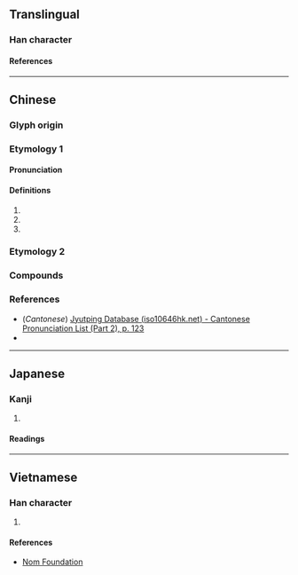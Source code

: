 {{character info}}
==Translingual==

===Han character===
{{Han char|rn=72|rad=日|as=08|sn=12|four=60014|canj=AHOG|ids=⿰日往}}

====References====
{{Han ref|kx=0497.311|dkj=14014|hdz=21519.040|uh=6680}}

----

==Chinese==

===Glyph origin===
{{Han etym}}

===Etymology 1===
{{zh-forms|alt=𣈧}}

====Pronunciation====
{{zh-pron
|m=wǎng
|c=wong2
|mc=1+3
|oc=1+2
|ma=
|cat=
}}

====Definitions====
{{zh-hanzi}}

# {{synonym of|zh|光}}
# {{synonym of|zh|德}}
# {{synonym of|zh|是}}

{{attention|zh|this is what references say, but it sounds mighty odd to me--please check 06:29, 26 December 2015 (UTC)}}

===Etymology 2===
{{zh-see|旺|v}}

===Compounds===
{{zh-der|暀暀}}

===References===
* (''Cantonese'') [http://www.iso10646hk.net/jp/document/download.jsp Jyutping Database (iso10646hk.net) - Cantonese Pronunciation List (Part 2), p. 123]
* {{R:twedu|B01561}}

----

==Japanese==

===Kanji===
{{ja-kanji|grade=|rs=日08}}

# {{rfdef|ja|sort=日08}}

====Readings====
{{ja-readings
|on=おう, きょう, ごう
|kun=かがやきうつくしい
}}

----

==Vietnamese==

===Han character===
{{vi-readings|rs=日08|reading=vạng}}

# {{rfdef|vi|sort=日08}}

====References====
* [http://nomfoundation.org/common/nom_details.php?codepoint=6680 Nom Foundation]